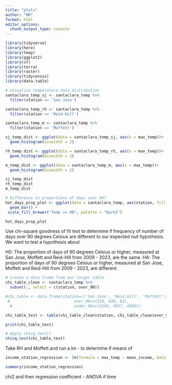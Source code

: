 ```yaml
---
title: "plots"
author: "NM"
format: html
editor_options: 
  chunk_output_type: console
---
```


```r
library(tidyverse)
library(here)
library(tmap)
library(ggplot2)
library(sf)
library(terra)
library(raster)
library(tidycensus)
library(data.table)
```

```r
# Visualize temperature data distribution
santaclara_temp_sj <- santaclara_temp %>%
  filter(station == 'San Jose')

santaclara_temp_rh <- santaclara_temp %>%
  filter(station == 'Reid-Hill')

santaclara_temp_m <- santaclara_temp %>%
  filter(station == 'Moffett')

sj_temp_dist <- ggplot(data = santaclara_temp_sj, aes(x = max_temp))+
  geom_histogram(binwidth = 2)

rh_temp_dist <- ggplot(data = santaclara_temp_rh, aes(x = max_temp))+
  geom_histogram(binwidth = 2)

m_temp_dist <- ggplot(data = santaclara_temp_m, aes(x = max_temp))+
  geom_histogram(binwidth = 2)

sj_temp_dist
rh_temp_dist
m_temp_dist
```

```r
# Difference in proportions of days over 90?
hot_days_prop_plot <- ggplot(data = santaclara_temp, aes(station, fill = factor(over_90)))+
  geom_bar() +
 scale_fill_brewer("Temp >= 90", palette = "Dark2")

hot_days_prop_plot
```

Use chi-square goodness of fit test to determine if frequency of number of days over 90 degrees Celsius are different to our expected null hypothesis. We want to test a hypothesis about 

H0: The proportion of days of 90 degrees Celsius or higher, measured at San Jose, Moffett and Reid-Hill from 2009 - 2023, are the same.
HA: The proportion of days of 90 degrees Celsius or higher, measured at San Jose, Moffett and Reid-Hill from 2009 - 2023, are different.

```r
# Create a data frame from our larger table
chi_table_clean <- santaclara_temp %>%
  subset(., select = c(station, over_90))

#chi_table <- data.frame(station=c('San Jose', 'Reid_Hill', 'Moffett'),
 #                            over_90=c(219, 430, 83),
  #                           under_90=c(5259, 4937, 4590))

chi_table_test <- table(chi_table_clean$station, chi_table_clean$over_90)

print(chi_table_test)
```

```r
# Apply chisq.test()
chisq.test(chi_table_test)
```

Take RH and Moffett and run a lm - to determine if means of 

```r
income_station_regression <- lm(formula = max_temp ~ mean_income, data = santaclara_temp)

summary(income_station_regression)
```

chi2 and then regression coefficient - ANOVA if time